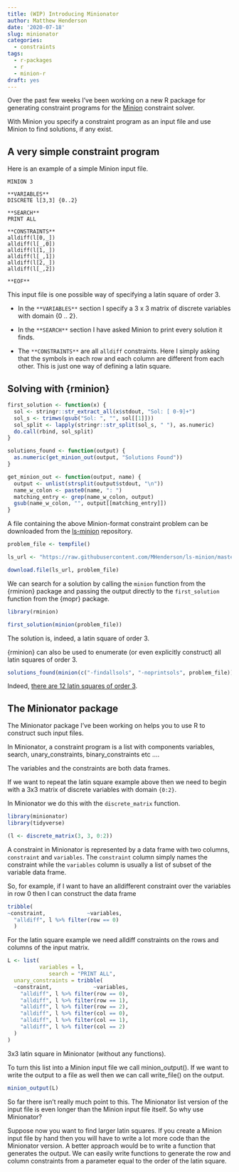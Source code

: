 ```yaml
---
title: (WIP) Introducing Minionator
author: Matthew Henderson
date: '2020-07-18'
slug: minionator
categories:
  - constraints
tags:
  - r-packages
  - r
  - minion-r
draft: yes
---
```


Over the past few weeks
I've been working
on a new R package
for generating constraint programs
for the
[Minion](https://constraintmodelling.org/minion/)
constraint solver.

With Minion you specify
a constraint program
as an input file
and use Minion to find
solutions,
if any exist.

## A very simple constraint program

Here is an example
of a simple Minion input file.

```
MINION 3

**VARIABLES**
DISCRETE l[3,3] {0..2}

**SEARCH**
PRINT ALL

**CONSTRAINTS**
alldiff(l[0,_])
alldiff(l[_,0])
alldiff(l[1,_])
alldiff(l[_,1])
alldiff(l[2,_])
alldiff(l[_,2])

**EOF**
```

This input file
is one possible
way of specifying
a latin square of order 3.

* In the
`**VARIABLES**`
section I specify
a 3 x 3 matrix
of discrete variables
with domain {0 .. 2}.

* In the
`**SEARCH**`
section
I have asked
Minion to print
every solution it finds.

* The
`**CONSTRAINTS**`
are all
`alldiff` constraints.
Here I simply
asking that the symbols
in each row
and each column
are different from each other.
This is just
one way of defining
a latin square.

## Solving with {rminion}

```r
first_solution <- function(x) {
  sol <- stringr::str_extract_all(x$stdout, "Sol: [ 0-9]+")
  sol_s <- trimws(gsub("Sol: ", "", sol[[1]]))
  sol_split <- lapply(stringr::str_split(sol_s, " "), as.numeric)
  do.call(rbind, sol_split)
}

solutions_found <- function(output) {
  as.numeric(get_minion_out(output, "Solutions Found"))
}

get_minion_out <- function(output, name) {
  output <- unlist(strsplit(output$stdout, "\n"))
  name_w_colon <- paste0(name, ": ")
  matching_entry <- grep(name_w_colon, output)
  gsub(name_w_colon, "", output[[matching_entry]])
}
```

A file containing the above
Minion-format constraint problem
can be downloaded from the
[ls-minion]()
repository.

```r
problem_file <- tempfile()

ls_url <- "https://raw.githubusercontent.com/MHenderson/ls-minion/master/3x3_ls.minion"

download.file(ls_url, problem_file)
```

We can search for a solution
by calling the
`minion`
function
from the
{rminion}
package
and passing the output
directly to the
`first_solution`
function from the
{mopr}
package.

```r
library(rminion)

first_solution(minion(problem_file))
```

The solution
is,
indeed,
a latin square
of order 3.

{rminion} can also be used to enumerate (or even explicitly construct) all latin squares of order 3.

```r
solutions_found(minion(c("-findallsols", "-noprintsols", problem_file)))
```

Indeed,
[there are 12 latin squares of order 3](https://oeis.org/A002860).

## The Minionator package

The Minionator package I've been working on
helps you to use R to construct such input files.

In Minionator, a constraint program is a list with components variables, search, unary_constraints, binary_constraints etc ....

The variables
and the constraints
are both data frames.

If we want to repeat
the latin square example above
then we need
to begin with a 3x3 matrix
of discrete variables
with domain `{0:2}`.

In Minionator we do
this with the
`discrete_matrix`
function.

```r
library(minionator)
library(tidyverse)

(l <- discrete_matrix(3, 3, 0:2))
```

A constraint in Minionator
is represented by a data frame
with two columns,
`constraint` and `variables`.
The `constraint` column
simply names the constraint
while the `variables`
column is usually a list
of subset of the variable
data frame.

So,
for example,
if I want to
have an alldifferent
constraint over the variables
in row 0
then I can construct
the data frame

```r
tribble(
~constraint,             ~variables,
  "alldiff", l %>% filter(row == 0)
  )
```

For the latin square example we need alldiff constraints on the rows and columns of the input matrix.

```r
L <- list(
          variables = l,
             search = "PRINT ALL",
  unary_constraints = tribble(
  ~constraint,             ~variables,
    "alldiff", l %>% filter(row == 0),
    "alldiff", l %>% filter(row == 1),
    "alldiff", l %>% filter(row == 2),
    "alldiff", l %>% filter(col == 0),
    "alldiff", l %>% filter(col == 1),
    "alldiff", l %>% filter(col == 2)
  )
)
```

3x3 latin square in Minionator (without any functions).

To turn this list into a Minion input file we call minion_output(). If we want to write the output to a file as well then we can call write_file() on the output.

```r
minion_output(L)
```

So far there isn’t really much point to this. The Minionator list version of the input file is even longer than the Minion input file itself. So why use Minionator?

Suppose now you want to find larger latin squares. If you create a Minion input file by hand then you will have to write a lot more code than the Minionator version. A better approach would be to write a function that generates the output. We can easily write functions to generate the row and column constraints from a parameter equal to the order of the latin square.
